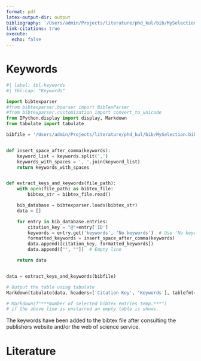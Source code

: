 ```yaml
---
format: pdf
latex-output-dir: output
bibliography: '/Users/admin/Projects/literature/phd_kul/bib/MySelection.bib'
link-citations: true
execute:
  echo: false
---
```


# Keywords {#appendix-i}

\fontsize{9}{10}\selectfont

```python
#| label: tbl-keywords
#| tbl-cap: "Keywords"

import bibtexparser
#from bibtexparser.bparser import BibTexParser
#from bibtexparser.customization import convert_to_unicode
from IPython.display import display, Markdown
from tabulate import tabulate

bibfile = '/Users/admin/Projects/literature/phd_kul/bib/MySelection.bib'


def insert_space_after_comma(keywords):
    keyword_list = keywords.split(',')
    keywords_with_spaces = ', '.join(keyword_list)
    return keywords_with_spaces


def extract_keys_and_keywords(file_path):
    with open(file_path) as bibtex_file:
        bibtex_str = bibtex_file.read()

    bib_database = bibtexparser.loads(bibtex_str)
    data = []

    for entry in bib_database.entries:
        citation_key = "@"+entry['ID']
        keywords = entry.get('keywords', 'No keywords')  # Use 'No keywords' if not present
        formatted_keywords = insert_space_after_comma(keywords)
        data.append([citation_key, formatted_keywords])
        data.append(["", ""])  # Empty line

    return data


data = extract_keys_and_keywords(bibfile)

# Output the table using tabulate
Markdown(tabulate(data, headers=['Citation Key', 'Keywords'], tablefmt="pipe"))

# Markdown(f"***Number of selected bibtex entries temp.***")
# if the above line is unstarred an empty table is shows.
```

The keywords have been added to the bibtex file after consulting the publishers website and/or the web of science service.

\newpage

\fontsize{11}{12}\selectfont

# Literature

